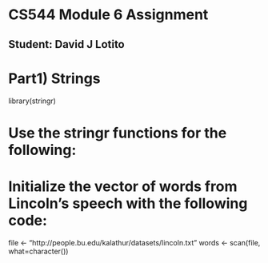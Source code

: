 # CS544 Module 6 Assignment
## Student: David J Lotito


#################
# Part1) Strings
#################

library(stringr)

# Use the stringr functions for the following:
# Initialize the vector of words from Lincoln’s speech with the following code:

file <- "http://people.bu.edu/kalathur/datasets/lincoln.txt"
words <- scan(file, what=character())

